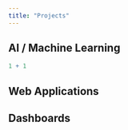 ```yaml
---
title: "Projects"
---
```


## AI / Machine Learning

```r
1 + 1
```

## Web Applications

## Dashboards
